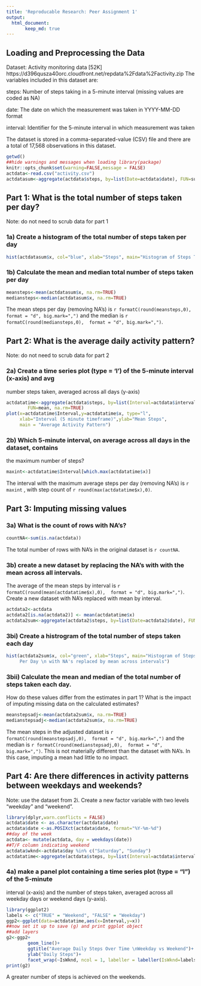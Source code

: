 ```yaml
---
title: 'Reproducable Research: Peer Assignment 1'
output:
  html_document:
       keep_md: true
---
```

  
## Loading and Preprocessing the Data
Dataset: Activity monitoring data [52K] https://d396qusza40orc.cloudfront.net/repdata%2Fdata%2Factivity.zip
The variables included in this dataset are:

steps: Number of steps taking in a 5-minute interval (missing values are coded as NA)

date: The date on which the measurement was taken in YYYY-MM-DD format

interval: Identifier for the 5-minute interval in which measurement was taken

The dataset is stored in a comma-separated-value (CSV) file and there are a total of 17,568 observations in this dataset.
```r
getwd()
##hide warnings and messages when loading library(package)
knitr::opts_chunk$set(warning=FALSE,message = FALSE)
actdata<-read.csv("activity.csv")
actdatasum<-aggregate(actdata$steps, by=list(Date=actdata$date), FUN=sum)
```


## Part 1: What is the total number of steps taken per day?
Note: do not need to scrub data for part 1

### 1a) Create a histogram of the total number of steps taken per day 
```r
hist(actdatasum$x, col="blue", xlab="Steps", main="Histogram of Steps Taken Per Day")
```
  
### 1b) Calculate the mean and median total number of steps taken per day
```r
meansteps<-mean(actdatasum$x, na.rm=TRUE)
mediansteps<-median(actdatasum$x, na.rm=TRUE)
```
The mean steps per day (removing NA's) is `r formatC(round(meansteps,0), 
format = "d", big.mark=",")` and the median is `r formatC(round(mediansteps,0), 
format = "d", big.mark=",")`.
  
    
## Part 2: What is the average daily activity pattern?
Note: do not need to scrub data for part 2

### 2a) Create a time series plot (type = 'l') of the 5-minute interval (x-axis) and avg
number steps taken, averaged across all days (y-axis)    
```r
actdatatime<-aggregate(actdata$steps, by=list(Interval=actdata$interval), 
        FUN=mean, na.rm=TRUE)
plot(x=actdatatime$Interval,y=actdatatime$x, type="l", 
     xlab="Interval (5 minute timeframe)",ylab="Mean Steps", 
     main = "Average Activity Pattern")
```
  
### 2b) Which 5-minute interval, on average across all days in the dataset, contains
the maximum number of steps?
```r
maxint<-actdatatime$Interval[which.max(actdatatime$x)]
```
The interval with the maximum average steps per day (removing NA's) is `r maxint`
, with step count of `r round(max(actdatatime$x),0)`.


## Part 3: Imputing missing values
### 3a) What is the count of rows with NA's?  
```r
countNA<-sum(is.na(actdata))
```
The total number of rows with NA's in the original dataset is `r countNA`.
  
### 3b) create a new dataset by replacing the NA's with with the mean across all intervals. 
The average of the mean steps by interval is `r formatC(round(mean(actdatatime$x),0), 
format = "d", big.mark=",")`.  
Create a new dataset with NA's replaced with mean by interval.
```r
actdata2<-actdata
actdata2[is.na(actdata2)] <- mean(actdatatime$x)
actdata2sum<-aggregate(actdata2$steps, by=list(Date=actdata2$date), FUN=sum)
```

  
### 3bi) Create a histrogram of the total number of steps taken each day
```r
hist(actdata2sum$x, col="green", xlab="Steps", main="Histogram of Steps Taken 
     Per Day \n with NA's replaced by mean across intervals")
```
  
### 3bii) Calculate the mean and median of the total number of steps taken each day.
How do these values differ from the estimates in part 1?  What is the impact of
imputing missing data on the calculated estimates?
```r
meanstepsadj<-mean(actdata2sum$x, na.rm=TRUE)
medianstepsadj<-median(actdata2sum$x, na.rm=TRUE)
```
  
The mean steps in the adjusted dataset is `r formatC(round(meanstepsadj,0), 
format = "d", big.mark=",")` and the median is `r formatC(round(medianstepsadj,0), 
format = "d", big.mark=",")`.  This is not materially different than the dataset 
with NA's. In this case, imputing a mean had little to no impact.
  
## Part 4: Are there differences in activity patterns between weekdays and weekends?
Note: use the dataset from 2i. Create a new factor variable with two levels 
"weekday" and "weekend".  
```r
library(dplyr,warn.conflicts = FALSE)
actdata$date <- as.character(actdata$date)
actdata$date <-as.POSIXct(actdata$date, format="%Y-%m-%d")
##day of the week
actdata<- mutate(actdata, day = weekdays(date))
##T/F column indicating weekend
actdata$wknd<-actdata$day %in% c("Saturday", "Sunday")
actdatatime<-aggregate(actdata$steps, by=list(Interval=actdata$interval,IsWknd=actdata$wknd), FUN=mean, na.rm=TRUE)
```


  
### 4a) make a panel plot containing a time series plot (type = "l") of the 5-minute 
interval (x-axis) and the number of steps taken, averaged across all weekday days
or weekend days (y-axis).
  
```r
library(ggplot2)
labels <- c("TRUE" = "Weekend", "FALSE" = "Weekday")
ggp2<-ggplot(data=actdatatime,aes(x=Interval,y=x))
##now set it up to save (g) and print ggplot object
##add layers 
g2<-ggp2+
        geom_line()+
        ggtitle("Average Daily Steps Over Time \nWeekday vs Weekend")+
        ylab("Daily Steps")+ 
        facet_wrap(~IsWknd, ncol = 1, labeller = labeller(IsWknd=labels))
print(g2)
```
 
A greater number of steps is achieved on the weekends.

